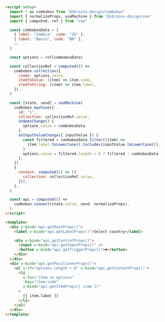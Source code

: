 ```html
<script setup>
  import * as combobox from "@ibrains-design/combobox"
  import { normalizeProps, useMachine } from "@ibrains-design/vue"
  import { computed, ref } from "vue"

  const comboboxData = [
    { label: "Zambia", code: "ZA" },
    { label: "Benin", code: "BN" },
    //...
  ]

  const options = ref(comboboxData)

  const collectionRef = computed(() =>
    combobox.collection({
      items: options.value,
      itemToValue: (item) => item.code,
      itemToString: (item) => item.label,
    }),
  )

  const [state, send] = useMachine(
    combobox.machine({
      id: "1",
      collection: collectionRef.value,
      onOpenChange() {
        options.value = comboboxData
      },
      onInputValueChange({ inputValue }) {
        const filtered = comboboxData.filter((item) =>
          item.label.toLowerCase().includes(inputValue.toLowerCase()),
        )
        options.value = filtered.length > 0 ? filtered : comboboxData
      },
    }),
    {
      context: computed(() => ({
        collection: collectionRef.value,
      })),
    },
  )

  const api = computed(() =>
    combobox.connect(state.value, send, normalizeProps),
  )
</script>

<template>
  <div v-bind="api.getRootProps()">
    <label v-bind="api.getLabelProps()">Select country</label>

    <div v-bind="api.getControlProps()">
      <input v-bind="api.getInputProps()" />
      <button v-bind="api.getTriggerProps()">▼</button>
    </div>
  </div>
  <div v-bind="api.getPositionerProps()">
    <ul v-if="options.length > 0" v-bind="api.getContentProps()">
      <li
        v-for="item in options"
        :key="item.code"
        v-bind="api.getItemProps({ item })"
      >
        {{ item.label }}
      </li>
    </ul>
  </div>
</template>
```
